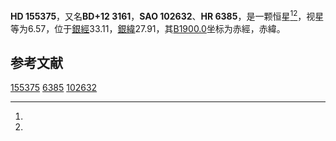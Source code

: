 {{Starbox begin
| name = HD 155375
}}
{{Starbox observe
| epoch = [[J2000.0|J2000.0]]
| constell = {{星座名待查}}<ref name=SIMBAD>{{cite web
 | url=http://simbad.u-strasbg.fr/simbad/sim-id?Ident=HR+6385
 | title =Pulsating variable Star
 | publisher=Centre de Données astronomiques de Strasbourg
 | work=SIMBAD
 | accessdate=2012-07-13}}</ref><ref name=DATA>{{cite web
 | url=http://vizier.u-strasbg.fr/viz-bin/VizieR-5?-out.add=.&-source=5050&-corr=PK=HR&-out.max=9999&HR=6385
 | title=VizieR Detailed Page
 | accessdate=2012-07-13
 | archive-date=2019-02-16
 | archive-url=https://web.archive.org/web/20190216090254/http://vizier.u-strasbg.fr/viz-bin/VizieR-5?-out.add=.&-source=5050&-corr=PK=HR&-out.max=9999&HR=6385
 | dead-url=no
 }}</ref>
| 星官 = 
| ra = {{RA|17|10|45.8}}<ref name=SIMBAD /><ref name=DATA />
| dec = {{DEC|+12|28|2}}<ref name=SIMBAD /><ref name=DATA />
| appmag_v = 6.57<ref name=SIMBAD /><ref name=DATA />
}}
{{Starbox character
| class = A1m<ref name=SIMBAD /><ref name=DATA />
| b-v = 0.08<ref name=SIMBAD /><ref name=DATA />
| u-b = 0.09<ref name=SIMBAD /><ref name=DATA />
| r-i = 0.05<ref name=SIMBAD /><ref name=DATA />
| variable = 
}}
{{Starbox astrometry
| radial_v = 0.09
| prop_mo_ra = 5
| parallax = 
| p_error = 
}}
{{Starbox catalog
| names =BD+12 3161，[[SAO星表|SAO]] 102632，[[HD星表|HD]] 155375，[[HR星表|HR]] 6385}}
{{Starbox reference |Simbad=HR+6385}}
{{Starbox end}}

'''HD 155375'''，又名'''BD+12 3161'''，'''SAO 102632'''、'''HR 6385'''，是一颗恒星<ref name=SIMBAD /><ref name=DATA />，视星等为6.57，位于[[銀道座標系|銀經]]33.11，[[銀道座標系|銀緯]]27.91，其[[B1900.0|B1900.0]]坐标为赤經{{RA|17|6|7.1}}，赤緯{{DEC|+12|27.91|30}}。

== 参考文献 ==
{{reflist}}

{{star-stub}}

[[Category:HD和HDE天體|155375]]
[[Category:HR天體|6385]]
[[Category:SAO天體|102632]]